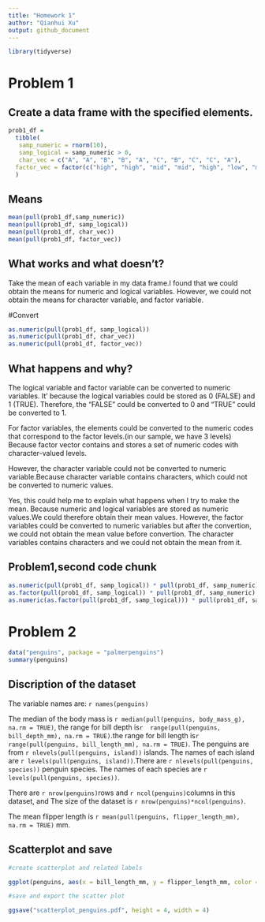 ```yaml
---
title: "Homework 1"
author: "Qianhui Xu"
output: github_document
---
```



```r
library(tidyverse)
```

# Problem 1

## Create a data frame with the specified elements. 

```r
prob1_df = 
  tibble(
   samp_numeric = rnorm(10),
   samp_logical = samp_numeric > 0,
   char_vec = c("A", "A", "B", "B", "A", "C", "B", "C", "C", "A"),
  factor_vec = factor(c("high", "high", "mid", "mid", "high", "low", "mid", "low", "low", "high"))
  )
```

## Means
```r
mean(pull(prob1_df,samp_numeric))
mean(pull(prob1_df, samp_logical))
mean(pull(prob1_df, char_vec))
mean(pull(prob1_df, factor_vec))
```

## What works and what doesn't?

Take the mean of each variable in my data frame.I found that we could obtain the means for numeric and logical variables. However, we could not obtain the means for character variable, and factor variable. 

#Convert

```r
as.numeric(pull(prob1_df, samp_logical))
as.numeric(pull(prob1_df, char_vec))
as.numeric(pull(prob1_df, factor_vec))
```

## What happens and why?

The logical variable and factor variable  can be converted to numeric variables. It' because the logical variables could be stored as 0 (FALSE) and 1 (TRUE). Therefore,  the "FALSE" could be converted to 0  and  "TRUE" could be converted to 1. 

For factor variables, the elements could be converted to the numeric codes that correspond to the factor levels.(in our sample, we have 3 levels) Because factor vector contains and stores a set of numeric codes with character-valued levels. 

However, the character variable could not be converted to numeric variable.Because character variable contains characters, which could not be converted to numeric values.

Yes, this could help me to explain what happens when I try to make the mean. Because numeric and logical variables are stored as numeric values.We could therefore obtain their mean values. However, the factor variables could be converted to numeric variables but after the convertion, we could not obtain the mean value before convertion. The character variables contains characters and we could not obtain the mean from it.


## Problem1,second code chunk

```r
as.numeric(pull(prob1_df, samp_logical)) * pull(prob1_df, samp_numeric)
as.factor(pull(prob1_df, samp_logical)) * pull(prob1_df, samp_numeric)
as.numeric(as.factor(pull(prob1_df, samp_logical))) * pull(prob1_df, samp_numeric)
```

# Problem 2

```r
data("penguins", package = "palmerpenguins")
summary(penguins)
```
## Discription of the dataset

The variable names are: `r names(penguins)`

The median of the body mass is `r median(pull(penguins, body_mass_g), na.rm = TRUE)`, the range for bill depth is`r  range(pull(penguins, bill_depth_mm), na.rm = TRUE)`.the range for bill length is`r  range(pull(penguins, bill_length_mm), na.rm = TRUE)`.
The penguins are from `r nlevels(pull(penguins, island))` islands. The names of each island are `r levels(pull(penguins, island))`.There are  `r nlevels(pull(penguins, species))` penguin species. The names of each species are `r levels(pull(penguins, species))`.


There are `r nrow(penguins)`rows and `r ncol(penguins)`columns in this dataset, and The size of the dataset is `r nrow(penguins)*ncol(penguins)`.

The mean flipper length is `r mean(pull(penguins, flipper_length_mm), na.rm = TRUE)` mm.

## Scatterplot and save
```r

#create scatterplot and related labels

ggplot(penguins, aes(x = bill_length_mm, y = flipper_length_mm, color = species)) + geom_point() + ggtitle("Scatter plot")

#save and export the scatter plot

ggsave("scatterplot_penguins.pdf", height = 4, width = 4) 

```










